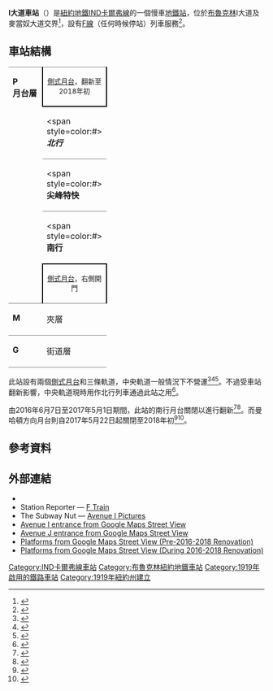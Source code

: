 {{Infobox NYCS
| name = I大道<br />{{lang|en|Avenue I}}
| former = 帕克維爾
| image = Avenue I NYC Subway Station by David Shankbone.JPG
| image_caption = 
| bg_color = #FF6E1A
| address = 紐約州紐約市布魯克林區I大道及麥當奴大道
| borough = [[布魯克林|布魯克林]]
| locale = {{link-en|米德伍德 (布魯克林)|Midwood, Brooklyn|米德伍德}}、{{link-en|梅普頓 (布魯克林)|Mapleton, Brooklyn|梅普頓}}
| coordinates = {{coord|40|37|33.32|N|73|58|34.39|W|display=inline,title}}
| division = IND Culver
| line = [[IND卡爾弗線|IND卡爾弗線]]
| service = Culver IND south local
| connection = {{bus icon}} '''[[MTA區域巴士營運|NYCT巴士]]'''：B11<ref>{{cite NYC bus|B11}}</ref><ref name=BrooklynBusMap>{{Cite NYC bus map|B}}</ref>
| platforms = 2個[[側式月台|側式月台]]
| tracks = 3條（2條使用中）
| structure = 高架
| open_date = {{start date and age|1919|Mar|16|mf=yes|p=yes}}
| code = 246
| passengers = 585,217<ref>{{NYCS const|riderref}}</ref>
| pass_year = 2016
| pass_percent = -13
| rank = 399
| next_north = {{NYCS next | station=18大道 | line=IND卡爾弗線 | service=<!--Culver IND south local-->closed|type2=renovation}}
| next_south = {{NYCS next | station=海灣公園道 | line=IND卡爾弗線 | service=Culver IND south local}}
| legend = {{NYCS infobox legend|alltimes}}
}}

'''I大道車站'''（{{lang-en|Avenue I station}}）是[[紐約地鐵|紐約地鐵]][[IND卡爾弗線|IND卡爾弗線]]的一個慢車[[地鐵站|地鐵站]]，位於[[布魯克林|布魯克林]]{{link-en|米德伍德 (布魯克林)|Midwood, Brooklyn|米德伍德}}I大道及麥當奴大道交界<ref name="NeighborhoodMap2015">{{cite web|title=MTA Neighborhood Maps: Borough Park|url=http://web.mta.info/maps/neighborhoods/bkn/B10-Boro%20Park_2015.pdf|website=[[Metropolitan_Transportation_Authority|mta.info]]|publisher=[[Metropolitan_Transportation_Authority|Metropolitan Transportation Authority]]|accessdate=January 1, 2017|date=2015|archive-date=2020-06-05|archive-url=https://web.archive.org/web/20200605042504/http://web.mta.info/maps/neighborhoods/bkn/B10-Boro%20Park_2015.pdf|dead-url=no}}</ref>，設有[[紐約地鐵F線|F線]]（任何時候停站）列車服務<ref name="NYCSFV">{{NYCS const|timetable|f}}</ref>。
== 車站結構 ==
{{Stack|float=right|
{{Routemap
|title=軌道配置圖
|title-bg=#{{NYCS color|F}}
|title-color=white
|style=margin-left:10px;margin-top:10px;float:right;
|legend =track
|map=
uSTR!~MFADEg\uSTR!~MFADEg\uSTR!~MFADEg ~~ ~~ ~~往[[18大道車站_(IND卡爾弗線)|18大道]]
uSTRf\uSTR\uSTRg
uSTR+BSr\uSTR\uSTR+BSl
uSTR+BSr\uSTR\uSTR+BSl
uSTR+BSr\uSTR\uSTR+BSl
uSTR+BSr\uSTR\uSTR+BSl
uSTRf\uSTR\uSTRg
uSTR!~MFADEf\uSTR!~MFADEf\uSTR!~MFADEf ~~ ~~ ~~往[[海灣公園道車站_(IND卡爾弗線)|海灣公園道]]
}}
}}
{|cellspacing=0 cellpadding=3
|style="border-top:solid 1px gray;border-bottom:solid 1px gray;vertical-align:top;" width=50 rowspan=5|'''P<br>月台層'''
|style="border-top:solid 1px gray;border-right:solid 2px black;border-left:solid 2px black;border-bottom:solid 2px black;text-align:center;" colspan=2|<small>[[側式月台|側式月台]]，翻新至2018年初</small>
|-
|style="border-bottom:solid 1px gray;" width=100|<span style=color:#{{NYCS color|orange}}>'''''北行'''''</span>
|style="border-bottom:solid 1px gray;" width=390|<!--{{arrow|L}} [[File:NYCS-bull-trans-F.svg|纽约地铁F线]] 往[[牙買加-179街車站_(IND皇后林蔭路線)|牙買加-179街]]-->無服務<small>（[[18大道車站_(IND卡爾弗線)|18大道]]）</small>
|-
|style="border-bottom:solid 1px gray;"|<span style=color:#{{NYCS color|orange}}>'''尖峰特快'''</span>
|style="border-bottom:solid 1px gray;"|<!--<span style="color:white">→</span>-->{{arrow|L}} [[File:NYCS-bull-trans-F.svg|纽约地铁F线]] 不停靠
|-
|<span style=color:#{{NYCS color|orange}}>'''南行'''</span>
|{{arrow|R}} [[File:NYCS-bull-trans-F.svg|纽约地铁F线]] 往[[康尼島-斯提威爾大道車站|康尼島-斯提威爾大道]]<small>（[[海灣公園道車站_(IND卡爾弗線)|海灣公園道]]）</small>
|-
|style="border-top:solid 2px black;border-right:solid 2px black;border-left:solid 2px black;border-bottom:solid 1px gray;text-align:center;" colspan=2|<small>[[側式月台|側式月台]]，右側開門</small>
|-
|style="border-top:solid 0px gray;vertical-align:top;" width=50|'''M'''
|style="border-top:solid 0px gray;vertical-align:top;" width=100|夾層
|style="border-top:solid 0px gray;vertical-align:top;" width=400|往出入口、車站詢問處、MetroCard自動售票機
|-
|style="border-top:solid 1px gray;border-bottom:solid 1px gray;vertical-align:top;" width=50|'''G'''
|style="border-top:solid 1px gray;border-bottom:solid 1px gray;vertical-align:top;" width=100|街道層
|style="border-top:solid 1px gray;border-bottom:solid 1px gray;vertical-align:top;" width=400|出入口
|}
此站設有兩個[[側式月台|側式月台]]和三條軌道，中央軌道一般情況下不營運<ref name="tracks">{{NYCS const|trackref|trackbook3}}</ref><ref name="tracks2">{{NYCS const|trackref|469}}</ref><ref name="MTA-FExpStudy-May2016">{{cite news|url=http://web.mta.info/nyct/service/pdf/F_express.pdf|title=Feasibility and Analysis of F Express Service in Brooklyn|date=May 2016|work=[[Metropolitan_Transportation_Authority|Metropolitan Transportation Authority]]|accessdate=June 24, 2016|archive-date=2016-05-27|archive-url=https://web.archive.org/web/20160527062554/http://web.mta.info/nyct/service/pdf/F_express.pdf|dead-url=no}}</ref>。不過受車站翻新影響，中央軌道現時用作北行列車通過此站之用<ref name=":0">{{Cite web|url=http://www.subwaynut.com/ind/ave_if/index.php|title=Avenue I (F) - The SubwayNut|last=Cox|first=Jeremiah|website=www.subwaynut.com|access-date=October 9, 2016|archive-date=2020-07-06|archive-url=https://web.archive.org/web/20200706135615/http://subwaynut.com/ind/ave_if/index.php|dead-url=no}}</ref>。

由2016年6月7日至2017年5月1日期間，此站的南行月台關閉以進行翻新<ref name="MTA-FExpStudy-May20162">{{cite news|url=http://web.mta.info/nyct/service/pdf/F_express.pdf|title=Feasibility and Analysis of F Express Service in Brooklyn|date=May 2016|work=[[Metropolitan_Transportation_Authority|Metropolitan Transportation Authority]]|accessdate=June 24, 2016|archive-date=2016-05-27|archive-url=https://web.archive.org/web/20160527062554/http://web.mta.info/nyct/service/pdf/F_express.pdf|dead-url=no}}</ref><ref>{{Cite web |url=http://web.mta.info/nyct/service/culver2016/index.html |title=Coney Island-bound F subway trains will not stop at Avenue I, Bay Pkwy, Avenue N, Avenue P, Avenue U, and Avenue X until early 2017 |last= |first= |date=2016 |website=web.mta.info |publisher=Metropolitan Transportation Authority |archive-url=https://web.archive.org/web/20160527225348/http://web.mta.info/nyct/service/culver2016/index.html |archive-date=2016-05-27 |dead-url=yes |access-date=October 9, 2016 }}</ref>。而曼哈頓方向月台則自2017年5月22日起關閉至2018年初<ref>{{Cite web|url=http://web.mta.info/nyct/maps/subway_map.pdf|title=New York City Subway Map|last=|first=|date=May 1, 2017|website=mta.info|publisher=Metropolitan Transportation Authority|archive-url=https://web.archive.org/web/20170510180253/http://web.mta.info/nyct/maps/subway_map.pdf|archive-date=2017-05-10|dead-url=yes|access-date=May 2, 2017}}</ref><ref>{{Cite web|url=http://web.mta.info/nyct/service/culver2016/index.html|title=$140 Million Culver F subway Line Station Renewal Project Begins Next Phase|last=|first=|authorlink=|date=May 18, 2017|website=web.mta.info|publisher=Metropolitan Transportation Authority|language=|access-date=May 18, 2017|archive-date=2016-05-27|archive-url=https://web.archive.org/web/20160527225348/http://web.mta.info/nyct/service/culver2016/index.html|dead-url=no}}</ref>。
== 參考資料 ==
{{Reflist|30em}}

== 外部連結 ==
* {{NYCS ref|http://www.nycsubway.org/perl/stations?212:212116|BMT Culver Line|Avenue}}
* Station Reporter — [https://web.archive.org/web/20120204051254/http://www.stationreporter.net/ftrain.htm F Train]
* The Subway Nut — [http://www.subwaynut.com/ind/ave_if/index.php Avenue I Pictures] {{Wayback|url=http://www.subwaynut.com/ind/ave_if/index.php |date=20200706135615 }}
* [https://maps.google.com/?ie=UTF8&ll=40.626143,-73.976365&spn=0,0.013733&z=17&layer=c&cbll=40.626234,-73.976379&panoid=nSbFAky8vKzRoi_Rztvi0Q&cbp=12,200.73,,0,1.41 Avenue I entrance from Google Maps Street View] {{Wayback|url=https://maps.google.com/?ie=UTF8&ll=40.626143,-73.976365&spn=0,0.013733&z=17&layer=c&cbll=40.626234,-73.976379&panoid=nSbFAky8vKzRoi_Rztvi0Q&cbp=12,200.73,,0,1.41 |date=20121111232222 }}
* [https://maps.google.com/?ie=UTF8&ll=40.624295,-73.975797&spn=0,0.013733&z=17&layer=c&cbll=40.624213,-73.975783&panoid=rSZVmFMasOJlSu1YFRR1rg&cbp=12,29.36,,0,2.82 Avenue J entrance from Google Maps Street View] {{Wayback|url=https://maps.google.com/?ie=UTF8&ll=40.624295,-73.975797&spn=0,0.013733&z=17&layer=c&cbll=40.624213,-73.975783&panoid=rSZVmFMasOJlSu1YFRR1rg&cbp=12,29.36,,0,2.82 |date=20121111232230 }}
* [https://www.google.com/maps/@40.625226,-73.9761268,3a,75y,252.93h,91.31t/data=!3m8!1e1!3m6!1s-9UtK3G5rMyY%2FV0iEXgMjxAI%2FAAAAAAAB980%2F3G_hZRYwqxEkWNZXUg1LaiIlZKPJsASNwCLIB!2e4!3e11!6s%2F%2Flh5.googleusercontent.com%2F-9UtK3G5rMyY%2FV0iEXgMjxAI%2FAAAAAAAB980%2F3G_hZRYwqxEkWNZXUg1LaiIlZKPJsASNwCLIB%2Fw203-h100-k-no-pi0-ya355.5-ro-0-fo100%2F!7i5660!8i2830!4m12!1m6!3m5!1s0x89c244e5bf46c1eb:0x72394b59f2e98756!2sAvenue+P!8m2!3d40.6088335!4d-73.9729643!3m4!1s0x89c244da0914f613:0xac4972e026d027c5!8m2!3d40.6260743!4d-73.9761561!6m1!1e1 Platforms from Google Maps Street View (Pre-2016-2018 Renovation)]
* [https://www.google.com/maps/uv?pb=!1s0x89c244da0914f613%3A0xac4972e026d027c5&hl=en-US&imagekey=!1e10!2sAF1QipMHIaZF3CEn3ReKEe7yrNho0aT-Kgal_L_zdT8n Platforms from Google Maps Street View (During 2016-2018 Renovation)]

{{紐約地鐵F線}}
{{DEFAULTSORT:Avenue I}}
[[Category:IND卡爾弗線車站|Category:IND卡爾弗線車站]]
[[Category:布魯克林紐約地鐵車站|Category:布魯克林紐約地鐵車站]]
[[Category:1919年啟用的鐵路車站|Category:1919年啟用的鐵路車站]]
[[Category:1919年紐約州建立|Category:1919年紐約州建立]]